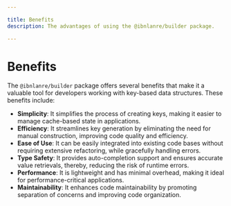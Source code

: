 ```yaml
---

title: Benefits
description: The advantages of using the @ibnlanre/builder package.

---
```


# Benefits

The `@ibnlanre/builder` package offers several benefits that make it a valuable tool for developers working with key-based data structures. These benefits include:

- **Simplicity**: It simplifies the process of creating keys, making it easier to manage cache-based state in applications.
- **Efficiency**: It streamlines key generation by eliminating the need for manual construction, improving code quality and efficiency.
- **Ease of Use**: It can be easily integrated into existing code bases without requiring extensive refactoring, while gracefully handling errors.
- **Type Safety**: It provides auto-completion support and ensures accurate value retrievals, thereby, reducing the risk of runtime errors.
- **Performance**: It is lightweight and has minimal overhead, making it ideal for performance-critical applications.
- **Maintainability**: It enhances code maintainability by promoting separation of concerns and improving code organization.